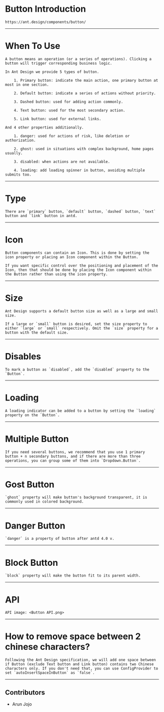 # Button Introduction
    https://ant.design/components/button/

---

# When To Use
    A button means an operation (or a series of operations). Clicking a button will trigger corresponding business logic.

    In Ant Design we provide 5 types of button.

        1. Primary button: indicate the main action, one primary button at most in one section.

        2. Default button: indicate a series of actions without priority.

        3. Dashed button: used for adding action commonly.

        4. Text button: used for the most secondary action.

        5. Link button: used for external links.

    And 4 other properties additionally.

        1. danger: used for actions of risk, like deletion or authorization.

        2. ghost: used in situations with complex background, home pages usually.

        3. disabled: when actions are not available.

        4. loading: add loading spinner in button, avoiding multiple submits too.

---

# Type
    There are `primary` button, `default` button, `dashed` button, `text` button and `link` button in antd.

---

# Icon
    Button components can contain an Icon. This is done by setting the icon property or placing an Icon component within the Button.

    If you want specific control over the positioning and placement of the Icon, then that should be done by placing the Icon component within the Button rather than using the icon property.

---

# Size
    Ant Design supports a default button size as well as a large and small size.

    If a large or `small` button is desired, set the size property to either `large` or `small` respectively. Omit the `size` property for a button with the default size.

---

# Disables
    To mark a button as `disabled`, add the `disabled` property to the `Button`.

---

# Loading
    A loading indicator can be added to a button by setting the `loading` property on the `Button`.

---

# Multiple Button
    If you need several buttons, we recommend that you use 1 primary button + n secondary buttons, and if there are more than three operations, you can group some of them into `Dropdown.Button`.
---

# Gost Button
    `ghost` property will make button's background transparent, it is commonly used in colored background.
---

# Danger Button
    `danger` is a property of button after antd 4.0 v.

---

# Block Button
    `block` property will make the button fit to its parent width.

---

# API
    API image: <Button API.png>

---

# How to remove space between 2 chinese characters?
    Following the Ant Design specification, we will add one space between if Button (exclude Text button and Link button) contains two Chinese characters only. If you don't need that, you can use ConfigProvider to set `autoInsertSpaceInButton` as `false`.

---

## Contributors

- Arun Jojo <arunkjojo>